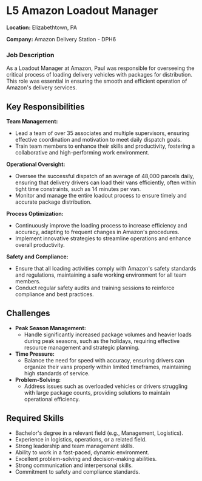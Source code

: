 # L5 Amazon Loadout Manager

**Location:** Elizabethtown, PA

**Company:** Amazon Delivery Station - DPH6

### Job Description

As a Loadout Manager at Amazon, Paul was responsible for overseeing the critical process of loading delivery vehicles with packages for distribution. This role was essential in ensuring the smooth and efficient operation of Amazon's delivery services.

## Key Responsibilities

**Team Management:**

- Lead a team of over 35 associates and multiple supervisors, ensuring effective coordination and motivation to meet daily dispatch goals.
- Train team members to enhance their skills and productivity, fostering a collaborative and high-performing work environment.

**Operational Oversight:**

- Oversee the successful dispatch of an average of 48,000 parcels daily, ensuring that delivery drivers can load their vans efficiently, often within tight time constraints, such as 14 minutes per van.
- Monitor and manage the entire loadout process to ensure timely and accurate package distribution.

**Process Optimization:**

- Continuously improve the loading process to increase efficiency and accuracy, adapting to frequent changes in Amazon's procedures.
- Implement innovative strategies to streamline operations and enhance overall productivity.

**Safety and Compliance:**

- Ensure that all loading activities comply with Amazon's safety standards and regulations, maintaining a safe working environment for all team members.
- Conduct regular safety audits and training sessions to reinforce compliance and best practices.

## Challenges

- **Peak Season Management:**
    - Handle significantly increased package volumes and heavier loads during peak seasons, such as the holidays, requiring effective resource management and strategic planning.
- **Time Pressure:**
    - Balance the need for speed with accuracy, ensuring drivers can organize their vans properly within limited timeframes, maintaining high standards of service.
- **Problem-Solving:**
    - Address issues such as overloaded vehicles or drivers struggling with large package counts, providing solutions to maintain operational efficiency.

## Required Skills

- Bachelor's degree in a relevant field (e.g., Management, Logistics).
- Experience in logistics, operations, or a related field.
- Strong leadership and team management skills.
- Ability to work in a fast-paced, dynamic environment.
- Excellent problem-solving and decision-making abilities.
- Strong communication and interpersonal skills.
- Commitment to safety and compliance standards.